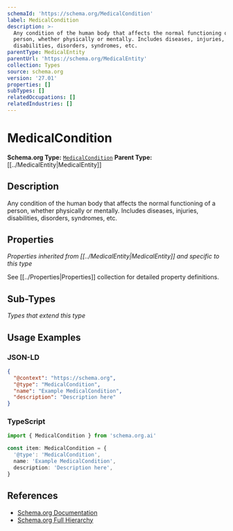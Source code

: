 ```yaml
---
schemaId: 'https://schema.org/MedicalCondition'
label: MedicalCondition
description: >-
  Any condition of the human body that affects the normal functioning of a
  person, whether physically or mentally. Includes diseases, injuries,
  disabilities, disorders, syndromes, etc.
parentType: MedicalEntity
parentUrl: 'https://schema.org/MedicalEntity'
collection: Types
source: schema.org
version: '27.01'
properties: []
subTypes: []
relatedOccupations: []
relatedIndustries: []
---
```

# MedicalCondition

**Schema.org Type:** [`MedicalCondition`](https://schema.org/MedicalCondition)
**Parent Type:** [[../MedicalEntity|MedicalEntity]]

## Description

Any condition of the human body that affects the normal functioning of a person, whether physically or mentally. Includes diseases, injuries, disabilities, disorders, syndromes, etc.

## Properties

*Properties inherited from [[../MedicalEntity|MedicalEntity]] and specific to this type*

See [[../Properties|Properties]] collection for detailed property definitions.

## Sub-Types

*Types that extend this type*

## Usage Examples

### JSON-LD

```json
{
  "@context": "https://schema.org",
  "@type": "MedicalCondition",
  "name": "Example MedicalCondition",
  "description": "Description here"
}
```

### TypeScript

```typescript
import { MedicalCondition } from 'schema.org.ai'

const item: MedicalCondition = {
  '@type': 'MedicalCondition',
  name: 'Example MedicalCondition',
  description: 'Description here',
}
```

## References

- [Schema.org Documentation](https://schema.org/MedicalCondition)
- [Schema.org Full Hierarchy](https://schema.org/docs/full.html)
